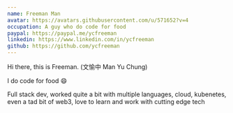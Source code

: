 ```yaml
---
name: Freeman Man
avatar: https://avatars.githubusercontent.com/u/571652?v=4
occupation: A guy who do code for food
paypal: https://paypal.me/ycfreeman
linkedin: https://www.linkedin.com/in/ycfreeman
github: https://github.com/ycfreeman
---
```


Hi there, this is Freeman. (文愉中 Man Yu Chung)

I do code for food :smile:

Full stack dev, worked quite a bit with multiple languages, cloud, kubenetes, even a tad bit of web3, love to learn and work with cutting edge tech
